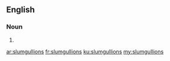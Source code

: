 ==English==

===Noun===
{{head|en|plural}}

# {{plural of|slumgullion|lang=en}}

[[ar:slumgullions]]
[[fr:slumgullions]]
[[ku:slumgullions]]
[[my:slumgullions]]